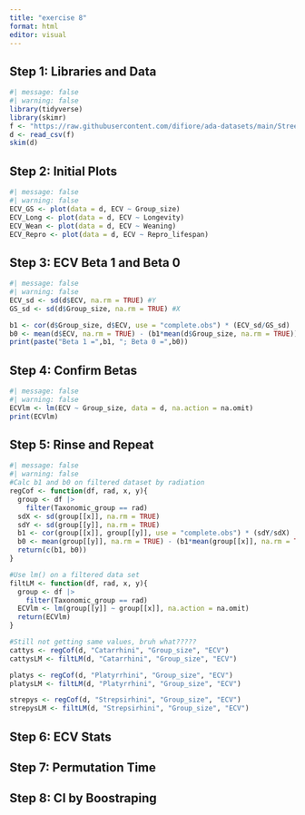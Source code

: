 ```yaml
---
title: "exercise 8"
format: html
editor: visual
---
```


## Step 1: Libraries and Data

```r
#| message: false
#| warning: false
library(tidyverse)
library(skimr)
f <- "https://raw.githubusercontent.com/difiore/ada-datasets/main/Street_et_al_2017.csv"
d <- read_csv(f)
skim(d)
```

## Step 2: Initial Plots

```r
#| message: false
#| warning: false
ECV_GS <- plot(data = d, ECV ~ Group_size)
ECV_Long <- plot(data = d, ECV ~ Longevity)
ECV_Wean <- plot(data = d, ECV ~ Weaning)
ECV_Repro <- plot(data = d, ECV ~ Repro_lifespan)
```

## Step 3: ECV Beta 1 and Beta 0

```r
#| message: false
#| warning: false
ECV_sd <- sd(d$ECV, na.rm = TRUE) #Y
GS_sd <- sd(d$Group_size, na.rm = TRUE) #X

b1 <- cor(d$Group_size, d$ECV, use = "complete.obs") * (ECV_sd/GS_sd)
b0 <- mean(d$ECV, na.rm = TRUE) - (b1*mean(d$Group_size, na.rm = TRUE))
print(paste("Beta 1 =",b1, "; Beta 0 =",b0))
```

## Step 4: Confirm Betas

```r
#| message: false
#| warning: false
ECVlm <- lm(ECV ~ Group_size, data = d, na.action = na.omit)
print(ECVlm)
```

## Step 5: Rinse and Repeat

```r
#| message: false
#| warning: false
#Calc b1 and b0 on filtered dataset by radiation
regCof <- function(df, rad, x, y){
  group <- df |>
    filter(Taxonomic_group == rad)
  sdX <- sd(group[[x]], na.rm = TRUE)
  sdY <- sd(group[[y]], na.rm = TRUE)
  b1 <- cor(group[[x]], group[[y]], use = "complete.obs") * (sdY/sdX)
  b0 <- mean(group[[y]], na.rm = TRUE) - (b1*mean(group[[x]], na.rm = TRUE))
  return(c(b1, b0))
}

#Use lm() on a filtered data set
filtLM <- function(df, rad, x, y){
  group <- df |>
    filter(Taxonomic_group == rad)
  ECVlm <- lm(group[[y]] ~ group[[x]], na.action = na.omit)
  return(ECVlm)
}

#Still not getting same values, bruh what?????
cattys <- regCof(d, "Catarrhini", "Group_size", "ECV")
cattysLM <- filtLM(d, "Catarrhini", "Group_size", "ECV")

platys <- regCof(d, "Platyrrhini", "Group_size", "ECV")
platysLM <- filtLM(d, "Platyrrhini", "Group_size", "ECV")

strepys <- regCof(d, "Strepsirhini", "Group_size", "ECV")
strepysLM <- filtLM(d, "Strepsirhini", "Group_size", "ECV")
```

## Step 6: ECV Stats

## Step 7: Permutation Time

## Step 8: CI by Boostraping
